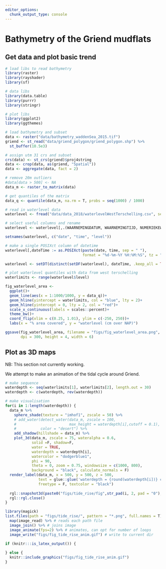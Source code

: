 ```yaml
---
editor_options: 
  chunk_output_type: console
---
```


# Bathymetry of the Griend mudflats

## Get data and plot basic trend

```r
# load libs to read bathymetry
library(raster)
library(rayshader)
library(sf)

# data libs
library(data.table)
library(purrr)
library(stringr)

# plot libs
library(ggplot2)
library(ggthemes)
```

```r
# load bathymetry and subset
data <- raster("data/bathymetry_waddenSea_2015.tif")
griend <- st_read("data/griend_polygon/griend_polygon.shp") %>% 
  st_buffer(10.5e3)

# assign utm 31 crs and subset
crs(data) <- st_crs(griend)$proj4string
data <- crop(data, as(griend, "Spatial"))
data <- aggregate(data, fact = 2)

# remove 20m outliers
#data[data > 500] <- NA
data_m <- raster_to_matrix(data)

# get quantiles of the matrix
data_q <- quantile(data_m, na.rm = T, probs = seq(1000) / 1000)
```

```r
# read in waterlevel data
waterlevel <- fread("data/data_2018/waterlevelWestTerschelling.csv", sep = ";")

# select useful columns and rename
waterlevel <- waterlevel[,.(WAARNEMINGDATUM, WAARNEMINGTIJD, NUMERIEKEWAARDE)]

setnames(waterlevel, c("date", "time", "level"))

# make a single POSIXct column of datetime
waterlevel[,dateTime := as.POSIXct(paste(date, time, sep = " "), 
                                   format = "%d-%m-%Y %H:%M:%S", tz = "CET")]

waterlevel <- setDT(distinct(setDF(waterlevel), dateTime, .keep_all = TRUE))
```

```r
# plot waterlevel quantiles with data from west terschelling
waterlimits <- range(waterlevel$level)

fig_waterlevel_area <- 
  ggplot()+
  geom_line(aes(x = 1:1000/1000, y = data_q))+
  geom_hline(yintercept = waterlimits, col = "blue", lty = 2)+
  geom_hline(yintercept = 0, lty = 2, col = "red")+
  scale_x_continuous(labels = scales::percent)+
  theme_bw()+
  coord_flip(xlim = c(0.25, 1.01), ylim = c(-250, 250))+
  labs(x = "% area covered", y = "waterlevel (cm over NAP)")

ggsave(fig_waterlevel_area, filename = "figs/fig_waterlevel_area.png",
       dpi = 300, height = 4, width = 6)
```

## Plot as 3D maps

NB: This section not currently working.

We attempt to make an animation of the tidal cycle around Griend.

```r
# make sequence
waterdepth <- seq(waterlimits[1], waterlimits[2], length.out = 30)
waterdepth <- c(waterdepth, rev(waterdepth))
```


```r
# make visualisation
for(i in 1:length(waterdepth)) {
  data_m %>%
    sphere_shade(texture = "imhof1", zscale = 50) %>%
    # add_water(detect_water(data_m, zscale = 100, 
    #                        max_height = waterdepth[i],cutoff = 0.1), 
    #           color = "desert") %>%
    add_shadow(hillshade = data_m) %>%
    plot_3d(data_m, zscale = 75, wateralpha = 0.6,
            solid =F, shadow=F,
            water = TRUE,
            waterdepth = waterdepth[i],
            watercolor = "dodgerblue1",
            phi = 90,
            theta = 0, zoom = 0.75, windowsize = c(1000, 800),
            background = "black", calculate_normals = F)
  render_label(data_m, x = 500, y = 500, z = 500,
               text = glue::glue('waterdepth = {round(waterdepth[i])} cm'), 
               freetype = F, textcolor = "black")
    
  rgl::snapshot3d(paste0("figs/tide_rise/fig",str_pad(i, 2, pad = "0"),".png"))
  rgl::rgl.close()
}
```

```r
library(magick)
list.files(path = "figs/tide_rise/", pattern = "*.png", full.names = T) %>% 
  map(image_read) %>% # reads each path file
  image_join() %>% # joins image
  image_animate(fps=2) %>% # animates, can opt for number of loops
  image_write("figs/fig_tide_rise_anim.gif") # write to current dir
```

```r
if (knitr:::is_latex_output()) {
  
} else {
  knitr::include_graphics("figs/fig_tide_rise_anim.gif")
}
```

